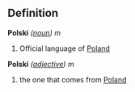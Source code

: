 ==Definition==

;'''Polski''' ''([[noun]])'' ''m''
# Official language of [[Poland]]

;'''Polski''' ''([[adjective]])'' ''m''
# the one that comes from [[Poland]]
